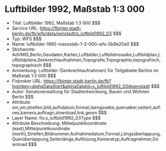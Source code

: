 # Luftbilder 1992, Maßstab 1:3 000
- Titel: Luftbilder 1992, Maßstab 1:3 000 $$$
- Service URL: https://fbinter.stadt-berlin.de/fb/wfs/data/senstadt/s_luftbild1992_03 $$$
- Typ: WFS $$$
- Name: luftbilder-1992-massstab-1-3-000-wfs-0b9e20a0 $$$
- Stichworte: AdVMIS,Berlin,Geodaten,Karten,Luftbilder,Luftbildmosaike,Luftbildplan,Luftbildpläne,Senkrechtaufnahmen,Topografie,Topographie,topografisch,topographisch $$$
- Anmerkung: Luftbilder (Senkrechtaufnahmen) für Teilgebiete Berlins im Maßstab  1:3 000 $$$
- Fisbroker URL: https://fbinter.stadt-berlin.de/fb?loginkey=alphaDataStart&alphaDataId=s_luftbild1992_03@senstadt $$$
- Autor: Senatsverwaltung für Stadtentwicklung, Bauen und Wohnen Berlin $$$
- Attribute: xm,ym,streifen,bild,aufndatum,format,laengsuebe,querueber,seitenl,aufloes,kamera,auftragn,download,link,geom $$$
- Layer Name: fis:s_luftbild1992_03Type $$$
- Attribute Beschreibung: Mittelpunktkoordinate (east),Mittelpunktkoordinate (north),Streifen,Bildnummer,Aufnahmedatum,Format,Längsüberlappung,Querüberlappung,Seitenlänge,Auflösung,Kameratyp,Auftragnehmer,Download $$$
